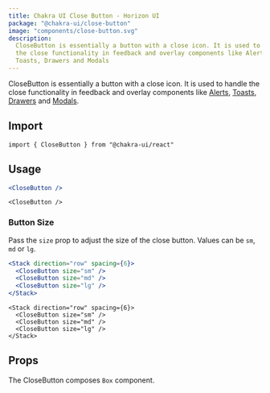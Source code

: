 ```yaml
---
title: Chakra UI Close Button - Horizon UI
package: "@chakra-ui/close-button"
image: "components/close-button.svg"
description:
  CloseButton is essentially a button with a close icon. It is used to handle
  the close functionality in feedback and overlay components like Alerts,
  Toasts, Drawers and Modals
---
```


CloseButton is essentially a button with a close icon. It is used to handle the
close functionality in feedback and overlay components like
[Alerts](/docs-horizon-ui-dashboard/docs/feedback/alert),
[Toasts](/docs-horizon-ui-dashboard/docs/feedback/toast),
[Drawers](/docs-horizon-ui-dashboard/docs/overlay/drawer) and
[Modals](/docs-horizon-ui-dashboard/docs/overlay/modal).

## Import

```tsx
import { CloseButton } from "@chakra-ui/react"
```

## Usage

```jsx
<CloseButton />
```

```tsx
<CloseButton />
```

### Button Size

Pass the `size` prop to adjust the size of the close button. Values can be `sm`,
`md` or `lg`.

```jsx
<Stack direction="row" spacing={6}>
  <CloseButton size="sm" />
  <CloseButton size="md" />
  <CloseButton size="lg" />
</Stack>
```

```tsx
<Stack direction="row" spacing={6}>
  <CloseButton size="sm" />
  <CloseButton size="md" />
  <CloseButton size="lg" />
</Stack>
```

## Props

The CloseButton composes `Box` component.

<PropsTable of="CloseButton" />
